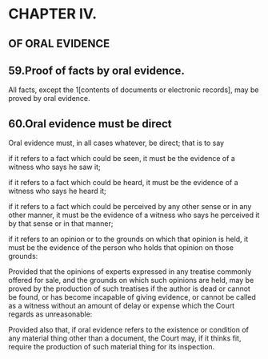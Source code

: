# CHAPTER IV.

## OF ORAL EVIDENCE

## 59.Proof of facts by oral evidence.

All facts, except the 1[contents of documents or electronic records], may be proved by oral evidence.

## 60.Oral evidence must be direct

Oral evidence must, in all cases whatever, be direct; that is to say 

if it refers to a fact which could be seen, it must be the evidence of a witness who says he saw it; 

if it refers to a fact which could be heard, it must be the evidence of a witness who says he heard it;

if it refers to a fact which could be perceived by any other sense or in any other manner, it must be the evidence of a witness who says he perceived it by that sense or in that manner;
 
if it refers to an opinion or to the grounds on which that opinion is held, it must be the evidence of the person who holds that opinion on those grounds:
    
Provided that the opinions of experts expressed in any treatise commonly offered for sale, and the grounds on which such opinions are held, may be proved by the production of such treatises if the author is dead or cannot be found, or has become incapable of giving evidence, or cannot be called as a witness without an amount of delay or expense which the Court regards as unreasonable:

 Provided also that, if oral evidence refers to the existence or condition of any material thing other than a document, the Court may, if it thinks fit, require the production of such material thing for its inspection.